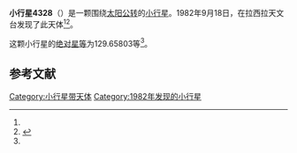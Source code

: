 {{Infobox planet
| bgcolour = #FFFFC0
| name = 4328 Valina
| symbol = 
| image = 
| caption = 
| discovery = yes
| discovery_ref = 
| discoverer = {{link-en|亨利·德波鸿诺|Henri Debehogne}}
| discovery_site = [[拉西拉天文台|拉西拉天文台]] 
| discovered = 1982年9月18日
| designations = yes
| mp_name = 
| named_after = 
| alt_names = 1982 SQ2/ 1961 TL / 1975 SZ / 1978 NZ3 / 1982 UG
| mp_category = [[主带小行星|主带小行星]]
| orbit_ref = <ref name="a">[http://ssd.jpl.nasa.gov/sbdb.cgi?sstr=4328 4328 Valina] {{Wayback|url=http://ssd.jpl.nasa.gov/sbdb.cgi?sstr=4328 |date=20201124004809 }}，小行星數據庫瀏覽器（JPL Small-Body Database Browser）－[[美国国家航空航天局|美国国家航空航天局]]喷气推进实验室</ref>
| epoch = 2456400.5 (2013年4月18日更新)
| aphelion = {{convert|2.7039610|AU|km|3|abbr=on|lk=out}}
| perihelion = {{convert|1.9031678|AU|km|3|abbr=on}}
| semimajor = {{convert|2.3035644|AU|km|3|abbr=on}}
| eccentricity = 0.1738161
| period = 1277.023684 [[日|日]]<br />3.5[[儒略年|儒略年]]
| avg_speed = 
| inclination = 5.69107
| asc_node = 194.36961
| mean_anomaly = 
| arg_peri = 129.65803
| satellites = 
| physical_characteristics = yes
| dimensions = 
| mass = 
| density = 
| surface_grav = 
| escape_velocity = 
| sidereal_day = 
| axial_tilt = 
| pole_ecliptic_lat = 
| pole_ecliptic_lon = 
| albedo = 
| temperatures= 
| temp_name1 = 
| mean_temp_1 = 
| max_temp_1 = 
| temp_name2 = 
| max_temp_2 = 
| spectral_type = 
| abs_magnitude = 129.65803
}}

'''小行星4328'''（{{lang-en|4328 Valina}}）是一颗围绕[[太阳|太阳]][[公转|公转]]的[[小行星|小行星]]。1982年9月18日，{{link-en|亨利·德波鸿诺|Henri Debehogne}}在拉西拉天文台发现了此天体<ref name="a" /><ref>{{cite news|title=小行星列表|url=http://cfa-www.harvard.edu/iau/lists/NumberedMPs.txt|accessdate=2013-07-08|newspaper=哈佛大学|archive-date=2008-05-17|archive-url=https://web.archive.org/web/20080517010638/http://cfa-www.harvard.edu/iau/lists/NumberedMPs.txt|dead-url=no}}</ref>。

这颗小行星的[[绝对星等|绝对星等]]为129.65803等<ref name="a" />。

==参考文献==
{{reflist}}
{{Minor Planet Number|[[小行星4327|小行星4327]]|[[小行星4329|小行星4329]]}}

{{小天体}}

[[Category:小行星带天体|Category:小行星带天体]]
[[Category:1982年发现的小行星|Category:1982年发现的小行星]]

{{asteroid-stub}}